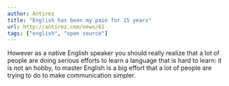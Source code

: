 ```yaml
---
author: Antirez
title: "English has been my pain for 15 years"
url: http://antirez.com/news/61
tags: ["english", "open source"]
---
```


However as a native English speaker you should really realize that a lot of people are doing serious efforts to learn a language that is hard to learn: it is not an hobby, to master English is a big effort that a lot of people are trying to do to make communication simpler.
